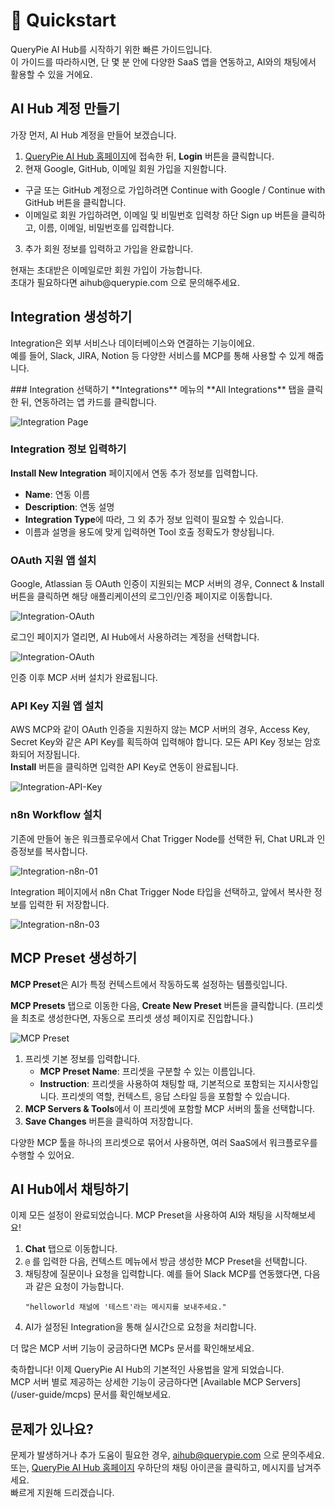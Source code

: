 
# 🚀 Quickstart

QueryPie AI Hub를 시작하기 위한 빠른 가이드입니다. <br />
이 가이드를 따라하시면, 단 몇 분 안에 다양한 SaaS 앱을 연동하고, AI와의 채팅에서 활용할 수 있을 거에요.

## AI Hub 계정 만들기
가장 먼저, AI Hub 계정을 만들어 보겠습니다.

1. [QueryPie AI Hub 홈페이지](https://app.querypie.com)에 접속한 뒤, **Login** 버튼을 클릭합니다. 
2. 현재 Google, GitHub, 이메일 회원 가입을 지원합니다.
  - 구글 또는 GitHub 계정으로 가입하려면 Continue with Google / Continue with GitHub 버튼을 클릭합니다. 
  -  이메일로 회원 가입하려면, 이메일 및 비밀번호 입력창 하단 Sign up 버튼을 클릭하고, 이름, 이메일, 비밀번호를 입력합니다.
3. 추가 회원 정보를 입력하고 가입을 완료합니다.

<Callout type="info">
현재는 초대받은 이메일로만 회원 가입이 가능합니다. <br />
초대가 필요하다면 aihub@querypie.com 으로 문의해주세요.
</Callout>

## Integration 생성하기

Integration은 외부 서비스나 데이터베이스와 연결하는 기능이에요. <br />
예를 들어, Slack, JIRA, Notion 등 다양한 서비스를 MCP를 통해 사용할 수 있게 해줍니다.

<Steps>
### Integration 선택하기
**Integrations** 메뉴의 **All Integrations** 탭을 클릭한 뒤, 연동하려는 앱 카드를 클릭합니다.

![Integration Page](@/app/img/integration-page.png)

### Integration 정보 입력하기
**Install New Integration** 페이지에서 연동 추가 정보를 입력합니다. 
   - **Name**: 연동 이름
   - **Description**: 연동 설명
   - **Integration Type**에 따라, 그 외 추가 정보 입력이 필요할 수 있습니다.
   - 이름과 설명을 용도에 맞게 입력하면 Tool 호출 정확도가 향상됩니다.
   
### OAuth 지원 앱 설치
Google, Atlassian 등 OAuth 인증이 지원되는 MCP 서버의 경우, Connect & Install 버튼을 클릭하면 해당 애플리케이션의 로그인/인증 페이지로 이동합니다.

  ![Integration-OAuth](@/app/img/integration-oauth-01.png)

로그인 페이지가 열리면, AI Hub에서 사용하려는 계정을 선택합니다. 

  ![Integration-OAuth](@/app/img/integration-oauth-02.png)

인증 이후 MCP 서버 설치가 완료됩니다.

### API Key 지원 앱 설치
AWS MCP와 같이 OAuth 인증을 지원하지 않는 MCP 서버의 경우, Access Key, Secret Key와 같은 API Key를 획득하여 입력해야 합니다. 모든 API Key 정보는 암호화되어 저장됩니다. <br />
**Install** 버튼을 클릭하면 입력한 API Key로 연동이 완료됩니다.

   ![Integration-API-Key](@/app/img/integration-aws.png)


### n8n Workflow 설치
기존에 만들어 놓은 워크플로우에서 Chat Trigger Node를 선택한 뒤, Chat URL과 인증정보를 복사합니다.

   ![Integration-n8n-01](@/app/img/integration-n8n-04.png)

Integration 페이지에서 n8n Chat Trigger Node 타입을 선택하고, 앞에서 복사한 정보를 입력한 뒤 저장합니다.

   ![Integration-n8n-03](@/app/img/integration-n8n-03.png)

</Steps>

## MCP Preset 생성하기

**MCP Preset**은 AI가 특정 컨텍스트에서 작동하도록 설정하는 템플릿입니다.

**MCP Presets** 탭으로 이동한 다음, **Create New Preset** 버튼을 클릭합니다. (프리셋을 최초로 생성한다면, 자동으로 프리셋 생성 페이지로 진입합니다.)

![MCP Preset](@/app/img/preset-create.png)

1. 프리셋 기본 정보를 입력합니다.
   - **MCP Preset Name**: 프리셋을 구분할 수 있는 이름입니다.
   - **Instruction**: 프리셋을 사용하여 채팅할 때, 기본적으로 포함되는 지시사항입니다. 프리셋의 역할, 컨텍스트, 응답 스타일 등을 포함할 수 있습니다.
2. **MCP Servers & Tools**에서 이 프리셋에 포함할 MCP 서버의 툴을 선택합니다.
3. **Save Changes** 버튼을 클릭하여 저장합니다.

<Callout type="info">
다양한 MCP 툴을 하나의 프리셋으로 묶어서 사용하면, 여러 SaaS에서 워크플로우를 수행할 수 있어요.
</Callout>

## AI Hub에서 채팅하기

이제 모든 설정이 완료되었습니다. MCP Preset을 사용하여 AI와 채팅을 시작해보세요!

1. **Chat** 탭으로 이동합니다.
2. `@` 를 입력한 다음, 컨텍스트 메뉴에서 방금 생성한 MCP Preset을 선택합니다.
3. 채팅창에 질문이나 요청을 입력합니다. 예를 들어 Slack MCP를 연동했다면, 다음과 같은 요청이 가능합니다.
   ```
   "helloworld 채널에 '테스트'라는 메시지를 보내주세요."
   ```
4. AI가 설정된 Integration을 통해 실시간으로 요청을 처리합니다.

더 많은 MCP 서버 기능이 궁금하다면 MCPs 문서를 확인해보세요.

<Callout type="info" emoji="🎉">
축하합니다! 이제 QueryPie AI Hub의 기본적인 사용법을 알게 되었습니다. <br /> 
MCP 서버 별로 제공하는 상세한 기능이 궁금하다면 [Available MCP Servers](/user-guide/mcps) 문서를 확인해보세요.
</Callout>


## 문제가 있나요?
문제가 발생하거나 추가 도움이 필요한 경우, aihub@querypie.com 으로 문의주세요. <br />
또는, [QueryPie AI Hub 홈페이지](https://app.querypie.com) 우하단의 채팅 아이콘을 클릭하고, 메시지를 남겨주세요. <br />
빠르게 지원해 드리겠습니다.

